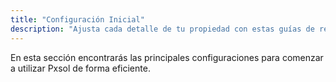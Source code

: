 ```yaml
---
title: "Configuración Inicial"
description: "Ajusta cada detalle de tu propiedad con estas guías de referencia"
---
```


En esta sección encontrarás las principales configuraciones para comenzar a utilizar Pxsol de forma eficiente.

<AccordionGroup>
  <Accordion icon="hotel" title="Establecimientos">
    <CardGroup cols={2}>
      <Card title="¿Qué es y para qué sirve Establecimientos?" href="https://ayuda.pxsol.com/es/que-es-y-para-que-sirve-establecimientos" />
      <Card title="¿Cómo cargar la foto que aparece en los presupuestos?" href="https://ayuda.pxsol.com/es/como-cargar-la-foto-que-aparece-en-los-presupuestos" />
      <Card title="¿Cómo puedo configurar la zona horaria de mi propiedad?" href="https://ayuda.pxsol.com/es/como-puedo-configurar-la-zona-horaria-de-mi-propiedad" />
    </CardGroup>
  </Accordion>

  <Accordion icon="map" title="Ubicación y distancias">
    <CardGroup cols={2}>
      <Card title="¿Qué es y para qué sirve Ubicación y Distancias?" href="https://ayuda.pxsol.com/que-es-y-para-que-sirve-ubicacien-y-distancias" />
    </CardGroup>
  </Accordion>

  <Accordion icon="scroll" title="Políticas">
    <CardGroup cols={2}>
      <Card title="¿Qué es y para qué sirve Políticas?" href="https://ayuda.pxsol.com/es/que-es-y-para-que-sirve-politicas" />
    </CardGroup>
  </Accordion>

  <Accordion icon="credit-card" title="Medios de pago">
    <CardGroup cols={2}>
      <Card title="¿Qué es y para qué sirve Medios de Pago?" href="https://ayuda.pxsol.com/es/que-es-y-para-que-sirve-medios-de-pago" />
    </CardGroup>
  </Accordion>

  <Accordion icon="camera" title="Fotos">
    <CardGroup cols={2}>
      <Card title="¿Cómo cargar fotos y archivos en mi biblioteca de archivos?" href="https://ayuda.pxsol.com/es/cómo-cargar-fotos-y-archivos-en-mi-biblioteca-de-archivos" />
      <Card title="¿Qué es y para qué sirve Fotos?" href="https://ayuda.pxsol.com/que-es-y-para-que-sirve-fotos" />
    </CardGroup>
  </Accordion>

  <Accordion icon="bed" title="Tipos de habitaciones">
    <CardGroup cols={2}>
      <Card title="¿Qué es y para qué sirve Tipos de habitaciones?" href="https://ayuda.pxsol.com/es/que-es-y-para-que-sirve-tipos-de-habitaciones" />
    </CardGroup>
  </Accordion>

  <Accordion icon="envelope" title="Plantillas de correo">
    <CardGroup cols={2}>
      <Card title="¿Qué es y para qué sirve Plantillas de Correo?" href="https://ayuda.pxsol.com/es/que-es-y-para-que-sirve-plantillas-de-correo" />
    </CardGroup>
  </Accordion>

  <Accordion icon="calendar" title="Tarifas y disponibilidad">
    <CardGroup cols={2}>
      <Card title="¿Qué es y para qué sirve Tarifas y Disponibilidad?" href="https://ayuda.pxsol.com/es/recomendaciones-creacion-de-tarifarios" />
    </CardGroup>
  </Accordion>

  <Accordion icon="users" title="Usuarios">
    <CardGroup cols={2}>
      <Card title="¿Cómo habilitar a un usuario la gestión de tarjetas de crédito?" href="https://ayuda.pxsol.com/es/como_habilitar_a_un_usuario_la_gestion_de_tarjetas_de_credito" />
      <Card title="Cómo gestionar los roles de usuario." href="https://ayuda.pxsol.com/es/como-gestionar-los-roles-de-usuario" />
      <Card title="¿Cómo cambiar de empresa con usuario multipropiedad?" href="https://ayuda.pxsol.com/es/cómo-cambiar-de-empresa-con-usuario-multipropiedad" />
      <Card title="¿Cómo dar a un usuario permiso o restringir el acceso a determinados puntos de venta?" href="https://ayuda.pxsol.com/es/como-colocar-punto-de-venta-o-producto-a-un-usuario" />
      <Card title="¿Cómo dar o quitar permiso a un usuario para que pueda borrar Tareas?" href="https://ayuda.pxsol.com/es/cómo-dar-o-quitar-permiso-a-un-usuario-para-que-visualice-una-cuenta-de-correo-del-inbox" />
      <Card title="¿Cómo cambiar el número de whatsapp al que llega el pin para validar tarjetas de crédito?" href="https://ayuda.pxsol.com/es/cómo-cambiar-el-número-de-whatsapp-al-que-llega-el-pin-para-validar-tarjetas-de-crédito" />
      <Card title="Recomendaciones Usuarios" href="https://ayuda.pxsol.com/recomendaciones-usuarios" />
      <Card title="¿Cómo crear un nuevo usuario?" href="https://ayuda.pxsol.com/es/como-crear-un-nuevo-usuario" />
      <Card title="¿Cómo otorgar permiso de administrador a un Usuario?" href="https://ayuda.pxsol.com/es/como-otorgar-permiso-de-administrador-a-un-usuario" />
      <Card title="¿Cómo habilitar o deshabilitar la visualización de aplicaciones a un usuario?" href="https://ayuda.pxsol.com/es/como-habilitar-la-visualizacion-de-aplicaciones-a-un-usuario" />
      <Card title="¿Cómo eliminar un usuario?" href="https://ayuda.pxsol.com/es/como-eliminar-un-usuario" />
      <Card title="¿Cómo dar a un usuario permiso o restringir el acceso a determinados establecimientos?" href="https://ayuda.pxsol.com/es/cómo-dar-a-un-usuario-permiso-o-restringir-el-acceso-a-determinados-establecimientos" />
      <Card title="¿Cómo bloquear la visualización de Reservas a un usuario?" href="https://ayuda.pxsol.com/es/cómo-bloquear-la-visualización-de-reservas-a-un-usuario" />
      <Card title="¿Cómo dar o quitar permiso a un usuario para que pueda instalar Informes?" href="https://ayuda.pxsol.com/es/cómo-dar-o-quitar-permiso-a-un-usuario-para-que-pueda-instalar-informes" />
      <Card title="¿Cómo otorgar acceso a una cuenta de Proveedores a un usuario con permiso básico?" href="https://ayuda.pxsol.com/es/como-habilitar-una-cuenta-de-proveedores-a-un-usuario-con-permiso-basico" />
      <Card title="¿Cómo puedo configurar la zona horaria de mi usuario?" href="https://ayuda.pxsol.com/es/como-puedo-configurar-la-zona-horaria-de-mi-usuario" />
      <Card title="¿Cómo habilitar aplicaciones de Configuración a Usuarios?" href="https://ayuda.pxsol.com/es/cómo-habilitar-aplicaciones-de-configuración-a-usuarios" />
      <Card title="Ver más" href="#" />
    </CardGroup>
  </Accordion>

  <Accordion icon="at" title="Cuentas de correo">
    <CardGroup cols={2}>
      <Card title="¿Cómo dar o quitar permiso a un usuario para que visualice una cuenta de correo del inbox?" href="https://ayuda.pxsol.com/es/como-vincular-un-usuario-a-una-cuenta-de-correo" />
      <Card title="¿Cómo desvincular un usuario de una cuenta de correo?" href="https://ayuda.pxsol.com/es/como-desvincular-un-usuario-de-una-cuenta-de-correo" />
    </CardGroup>
  </Accordion>

  <Accordion icon="bell" title="Notificaciones">
    <CardGroup cols={2}>
      <Card title="¿Cómo desactivar las Notificaciones?" href="https://ayuda.pxsol.com/es/cómo-desactivar-las-notificaciones" />
      <Card title="¿Cómo configurar Notificaciones?" href="https://ayuda.pxsol.com/es/como-configurar-notificaciones" />
    </CardGroup>
  </Accordion>

  <Accordion icon="fingerprint" title="Firma">
    <CardGroup cols={2}>
      <Card title="¿Cómo generar un PIN para un Usuario?" href="https://ayuda.pxsol.com/es/como-generar-un-pin-para-un-usuario" />
      <Card title="¿Cómo modificar el PIN de un usuario?" href="https://ayuda.pxsol.com/es/como-modificar-el-pin-de-un-usuario" />
      <Card title="¿Cómo cambiar mi PIN si olvidé el PIN actual?" href="https://ayuda.pxsol.com/es/como-cambiar-el-pin-si-olvido-el-que-tenía" />
    </CardGroup>
  </Accordion>

  <Accordion icon="wand-magic" title="Personalización Motor de Reservas">
    <CardGroup cols={2}>
      <Card title="Personalizar mi motor de reservas" href="https://ayuda.pxsol.com/es/personalizar-mi-motor-de-reservas" />
    </CardGroup>
  </Accordion>

  <Accordion icon="user-group" title="Equipos">
    <CardGroup cols={2}>
      <Card title="¿Cómo crear equipos para organizar las operaciones?" href="https://ayuda.pxsol.com/es/cómo-crear-equipos" />
    </CardGroup>
  </Accordion>

  <Accordion icon="broom" title="Housekeeping">
    <CardGroup cols={2}>
      <Card title="Configuración de Housekeeping" href="https://ayuda.pxsol.com/es/configuración-de-housekeeping" />
      <Card title="Cambiar colores de referencia para los estados de las habitaciones" href="https://ayuda.pxsol.com/es/cambiar-coloreshabitaciones" />
      <Card title="Configurar los días para cambio de sábanas" href="https://ayuda.pxsol.com/es/configurar-los-días-para-cambio-de-sábanas" />
    </CardGroup>
  </Accordion>

  <Accordion icon="shop" title="Punto de venta">
    <CardGroup cols={2}>
      <Card title="Aplicación: Configuración punto de venta." href="https://ayuda.pxsol.com/es/aplicacion-configuracion-punto-de-venta" />
      <Card title="Configuración punto de venta - Tipo: Motor" href="https://ayuda.pxsol.com/es/configuracion-punto-de-venta-tipo-motor" />
      <Card title="Configuración punto de venta - Tipo: Marketplace" href="https://ayuda.pxsol.com/es/configuracion-punto-de-venta-tipo-marketplace" />
      <Card title="Configuración punto de venta - Tipo: Agencia" href="https://ayuda.pxsol.com/es/configuracion-punto-de-venta-tipo-agencia" />
    </CardGroup>
  </Accordion>

</AccordionGroup>
